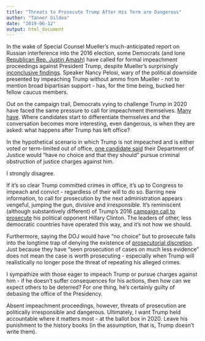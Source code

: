 ```yaml
---
title: "Threats to Prosecute Trump After His Term are Dangerous"
author: "Tanner Gildea"
date: "2019-06-12"
output: html_document
---
```




In the wake of Special Counsel Mueller's much-anticipated report on Russian interference into the 2016 election, some Democrats (and lone [Republican Rep. Justin Amash](https://www.washingtonpost.com/powerpost/amash-accuses-barr-of-deliberately-misrepresenting-muellers-report-to-protect-trump/2019/05/28/70e4b3ee-8141-11e9-933d-7501070ee669_story.html?utm_term=.6b4c7a0ec784)) have called for formal impeachment proceedings against President Trump, despite Mueller's surprisingly [inconclusive findings](https://www.google.com/url?sa=t&rct=j&q=&esrc=s&source=web&cd=7&cad=rja&uact=8&ved=2ahUKEwjQ9_nNvrPjAhVECc0KHT5DCGsQFjAGegQIAhAB&url=https%3A%2F%2Ftime.com%2F5574575%2Fmueller-report-trump-russia-evidence%2F&usg=AOvVaw0DGU2ol_fcspB66qoprhQK). Speaker Nancy Pelosi, wary of the political downside presented by impeaching Trump without ammo from Mueller - not to mention broad bipartisan support - has, for the time being, bucked her fellow caucus members. 

Out on the campaign trail, Democrats vying to challenge Trump in 2020 have faced the same pressure to call for impeachment themselves. [Many have](https://www.businessinsider.com/who-supports-impeachment-major-democrats-2020-candidates-want-impeach-trump-2019-5#sen-elizabeth-warren-of-massachusetts-became-the-first-2020-presidential-candidate-to-come-out-in-favor-of-impeachment-shortly-after-the-release-of-the-mueller-report-5). Where candidates start to differentiate themselves and the conversation becomes more interesting, even dangerous, is when they are asked: what happens after Trump has left office?

In the hypothetical scenario in which Trump is not impeached and is either voted or term-limited out of office, [one candidate said](https://www.npr.org/2019/06/08/730941386/harris-justice-dept-would-have-no-choice-but-to-prosecute-trump-after-presidency) their Department of Justice would "have no choice and that they should" pursue criminal obstruction of justice charges against him. 

I strongly disagree.

If it’s so clear Trump committed crimes in office, it’s up to Congress to impeach and convict - regardless of their will to do so. Barring new information, to call for prosecution by the next administration appears vengeful, jumping the gun, divisive and irresponsible. It’s reminiscent (although substantively different) of Trump’s 2016 [campaign call to prosecute](https://abcnews.go.com/Politics/10-times-trump-called-hillary-clinton-democrats-investigated/story?id=51138506) his political opponent Hillary Clinton. The leaders of other, less democratic countries have operated this way, and it’s not how we should.

Furthermore, saying the DOJ would have “no choice” but to prosecute falls into the longtime trap of denying the existence of [prosecutorial discretion](https://criminal.findlaw.com/criminal-procedure/what-is-prosecutorial-discretion-.html). Just because they have "seen prosecution of cases on much less evidence" does not mean the case is worth prosecuting - especially when Trump will realistically no longer pose the threat of repeating his alleged crimes.

I sympathize with those eager to impeach Trump or pursue charges against him - if he doesn't suffer consequences for his actions, then how can we expect others to be deterred? For one thing, he's certainly guilty of debasing the office of the Presidency.

Absent impeachment proceedings, however, threats of prosecution are politically irresponsible and dangerous. Ultimately, I want Trump held accountable where it matters most - at the ballot box in 2020. Leave his punishment to the history books (in the assumption, that is, Trump doesn't write them).
